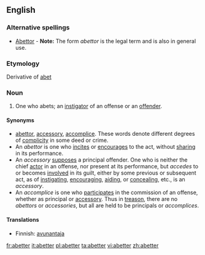 ==English==

===Alternative spellings===
* [[Abettor]] - '''Note:''' The form ''abettor'' is the legal term and is also in general use.

===Etymology===
Derivative of [[abet]]

===Noun===
{{en-noun}}
# One who abets; an [[instigator]] of an offense or an [[offender]].

====Synonyms====
*[[abettor]], [[accessory]], [[accomplice]]. These words denote different degrees of [[complicity]] in some deed or crime.
*An ''abettor'' is one who [[incites]] or [[encourages]] to the act, without [[sharing]] in its performance.
*An ''accessory'' [[supposes]] a principal offender. One who is neither the chief [[actor]] in an offense, nor present at its performance, but ''accedes'' to or becomes [[involved]] in its guilt, either by some previous or subsequent act, as of [[instigating]], [[encouraging]], [[aiding]], or [[concealing]], etc., is an ''accessory''.
*An ''accomplice'' is one who [[participates]] in the commission of an offense, whether as principal or [[accessory]]. Thus in [[treason]], there are no ''abettors'' or ''accessories'', but all are held to be principals or ''accomplices''.

====Translations====
*Finnish: [[avunantaja]]

[[fr:abetter]]
[[it:abetter]]
[[pl:abetter]]
[[ta:abetter]]
[[vi:abetter]]
[[zh:abetter]]